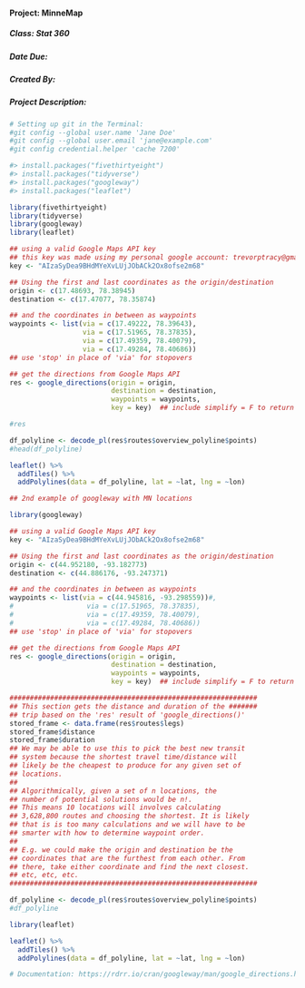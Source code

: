 #### Project: MinneMap
##### Class: Stat 360
##### Date Due: 
##### Created By: 
##### Project Description: 

```r
# Setting up git in the Terminal:
#git config --global user.name 'Jane Doe'
#git config --global user.email 'jane@example.com'
#git config credential.helper 'cache 7200'
```

```r
#> install.packages("fivethirtyeight")
#> install.packages("tidyverse")
#> install.packages("googleway")
#> install.packages("leaflet")

library(fivethirtyeight)
library(tidyverse)
library(googleway)
library(leaflet)

## using a valid Google Maps API key
## this key was made using my personal google account: trevorptracy@gmail.com
key <- "AIzaSyDea9BHdMYeXvLUjJObACk2Ox8ofse2m68"

## Using the first and last coordinates as the origin/destination
origin <- c(17.48693, 78.38945)
destination <- c(17.47077, 78.35874)

## and the coordinates in between as waypoints
waypoints <- list(via = c(17.49222, 78.39643),
                  via = c(17.51965, 78.37835),
                  via = c(17.49359, 78.40079),
                  via = c(17.49284, 78.40686))
## use 'stop' in place of 'via' for stopovers

## get the directions from Google Maps API
res <- google_directions(origin = origin,
                         destination = destination,
                         waypoints = waypoints,
                         key = key)  ## include simplify = F to return data as JSON

#res

df_polyline <- decode_pl(res$routes$overview_polyline$points)
#head(df_polyline)

leaflet() %>%
  addTiles() %>%
  addPolylines(data = df_polyline, lat = ~lat, lng = ~lon)
```


```r
## 2nd example of googleway with MN locations

library(googleway)

## using a valid Google Maps API key
key <- "AIzaSyDea9BHdMYeXvLUjJObACk2Ox8ofse2m68"

## Using the first and last coordinates as the origin/destination
origin <- c(44.952180, -93.182773)
destination <- c(44.886176, -93.247371)

## and the coordinates in between as waypoints
waypoints <- list(via = c(44.945816, -93.298559))#,
#                  via = c(17.51965, 78.37835),
#                  via = c(17.49359, 78.40079),
#                  via = c(17.49284, 78.40686))
## use 'stop' in place of 'via' for stopovers

## get the directions from Google Maps API
res <- google_directions(origin = origin,
                         destination = destination,
                         waypoints = waypoints,
                         key = key)  ## include simplify = F to return data as JSON

#############################################################
## This section gets the distance and duration of the #######
## trip based on the 'res' result of 'google_directions()'
stored_frame <- data.frame(res$routes$legs)
stored_frame$distance
stored_frame$duration
## We may be able to use this to pick the best new transit
## system because the shortest travel time/distance will
## likely be the cheapest to produce for any given set of
## locations.
##
## Algorithmically, given a set of n locations, the
## number of potential solutions would be n!.
## This means 10 locations will involves calculating
## 3,628,800 routes and choosing the shortest. It is likely
## that is is too many calculations and we will have to be
## smarter with how to determine waypoint order.
##
## E.g. we could make the origin and destination be the
## coordinates that are the furthest from each other. From
## there, take either coordinate and find the next closest.
## etc, etc, etc.
#############################################################

df_polyline <- decode_pl(res$routes$overview_polyline$points)
#df_polyline

library(leaflet)

leaflet() %>%
  addTiles() %>%
  addPolylines(data = df_polyline, lat = ~lat, lng = ~lon)
```

```r
# Documentation: https://rdrr.io/cran/googleway/man/google_directions.html



```




